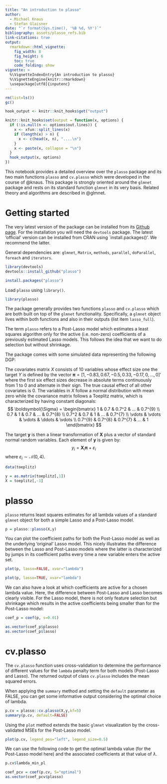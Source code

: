 ```yaml
---
title: "An introduction to plasso"
author:
  - Michael Knaus
  - Stefan Glaisner
date: "`r format(Sys.time(), '%B %d, %Y')`"
bibliography: assets/plasso_refs.bib
link-citations: true
output:
  rmarkdown::html_vignette:
    fig_width: 8
    fig_height: 6
    toc: true
    code_folding: show
vignette: >
  %\VignetteIndexEntry{An introduction to plasso}
  %\VignetteEngine{knitr::rmarkdown}
  \usepackage[utf8]{inputenc}
---
```


```r

rm(list=ls())
gc()

hook_output <- knitr::knit_hooks$get("output")

knitr::knit_hooks$set(output = function(x, options) {
  if (!is.null(n <- options$out.lines)) {
    x <- xfun::split_lines(x)
    if (length(x) > n) {
      x <- c(head(x, n), "....\n")
    }
    x <- paste(x, collapse = "\n")
  }
  hook_output(x, options)
})

```

This notebook provides a detailed overview over the `plasso` package and its two main functions `plasso` and `cv.plasso` which were developed in the course of @knaus. This package is strongly oriented around the `glmnet` package and rests on its standard function `glmnet` in its very basis. Related theory and algorithms are described in @glmnet.


# Getting started

The very latest version of the package can be installed from its [Github page](https://github.com/stefan-1997/plasso). For the installation you will need the `devtools` package. The latest 'official' version can be installed from CRAN using `install.packages()'. We recommend the latter.

General dependencies are: `glmnet`, `Matrix`, `methods`, `parallel`, `doParallel`, `foreach` and `iterators`.

```r

library(devtools)
devtools::install_github("plasso")

install.packages("plasso")

```

Load `plasso` using `library()`.

```r

library(plasso)

```

The package generally provides two functions `plasso` and `cv.plasso` which are both built on top of the `glmnet` functionality. Specifically, a `glmnet` object lives within both functions and also in their outputs (list item `lasso_full`).

The term `plasso` refers to a Post-Lasso model which estimates a least squares algorithm only for the active (i.e. non-zero) coefficients of a previously estimated Lasso models. This follows the idea that we want to do selection but without shrinkage.

The package comes with some simulated data representing the following DGP:

The covariates matrix $X$ consists of 10 variables whose effect size one the target $Y$ is defined by the vector $\boldsymbol{\pi} = [1, -0.83, 0.67, -0.5, 0.33, -0.17, 0, ..., 0]'$ where the first six effect sizes decrease in absolute terms continuously from 1 to 0 and alternate in their sign. The true causal effect of all other covariates is 0. The variables in $X$ follow a normal distribution with mean zero while the covariance matrix follows a Toeplitz matrix, which is characterized by having constant diagonals:
$$
\boldsymbol{\Sigma} = \begin{bmatrix} 1 & 0.7 & 0.7^2 & ... & 0.7^{9} \\ 0.7 & 1 & 0.7 & ... & 0.7^{8} \\ 0.7^2 & 0.7 & 1 & ... & 0.7^{7} \\ \vdots & \vdots & \vdots & \ddots & \vdots \\ 0.7^{9} & 0.7^{8} & 0.7^{7} & ... & 1 \end{bmatrix}
$$

The target $\boldsymbol{y}$ is then a linear transformation of $\boldsymbol{X}$ plus a vector of standard normal random variables. Each element of $\boldsymbol{y}$ is given by:
$$
y_i = \boldsymbol{X}_i \boldsymbol{\pi} + \varepsilon_i
$$
where $\varepsilon_i \sim \mathcal{N}(0,4)$.

```r

data(toeplitz)

y = as.matrix(toeplitz[,1])
X = toeplitz[,-1]

```

# plasso

`plasso` returns least squares estimates for all lambda values of a standard `glmnet` object for both a simple Lasso and a Post-Lasso model.

```r

p = plasso::plasso(X,y)

```

You can plot the coefficient paths for both the Post-Lasso model as well as the underlying 'original' Lasso model. This nicely illustrates the difference between the Lasso and Post-Lasso models where the latter is characterized by jumps in its coefficient paths every time a new variable enters the active set.

```r

plot(p, lasso=FALSE, xvar="lambda")

plot(p, lasso=TRUE, xvar="lambda")

```

We can also have a look at which coefficients are active for a chosen lambda value. Here, the difference between Post-Lasso and Lasso becomes clearly visible. For the Lasso model, there is not only feature selection but shrinkage which results in the active coefficients being smaller than for the Post-Lasso model:

```r

coef_p = coef(p, s=0.01)

as.vector(coef_p$plasso)
as.vector(coef_p$lasso)

```


# cv.plasso

The `cv.plasso` function uses cross-validation to determine the performance of different values for the `lambda` penalty term for both models (Post-Lasso and Lasso). The returned output of class `cv.plasso` includes the mean squared errors.

When applying the `summary` method and setting the `default` parameter as FALSE, you can get some informative output considering the optimal choice of lambda.

```r

p.cv = plasso::cv.plasso(X,y,kf=5)
summary(p.cv, default=FALSE)

```

Using the `plot` method extends the basic `glmnet` visualization by the cross-validated MSEs for the Post-Lasso model.

```r

plot(p.cv, legend_pos="left", legend_size=0.5)

```

We can use the following code to get the optimal lambda value (for the Post-Lasso model here) and the associated coefficients at that value of $\lambda$.

```r

p.cv$lambda_min_pl

```

```r

coef_pcv = coef(p.cv, S="optimal")
as.vector(coef_pcv$plasso)

```

<br>
<br>